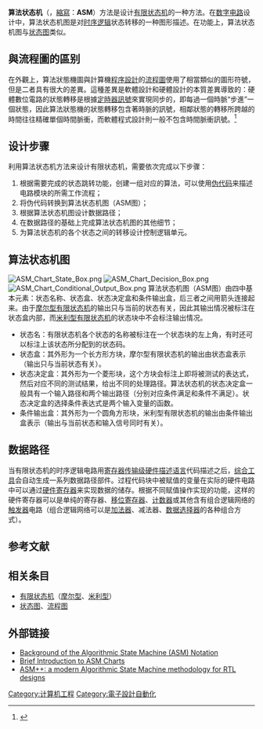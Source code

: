 {{NoteTA
|G1=Electronics
}}

'''算法状态机'''（{{lang-en|'''Algorithmic State Machine'''}}，[[縮寫|縮寫]]：'''ASM'''）方法是设计[[有限状态机|有限状态机]]的一种方法。在[[数字电路|数字电路]]设计中，算法状态机图是对[[时序逻辑电路|时序逻辑]]状态转移的一种图形描述。在功能上，算法状态机图与[[状态图|状态图]]类似。{{R|Stephen|page=516}}

== 與流程圖的區别 ==
{{See also|流程圖}}
在外觀上，算法狀態機圖與計算機[[程序設計|程序設計]]的[[流程圖|流程圖]]使用了相當類似的圖形符號，但是二者具有很大的差異。這種差異是軟體設計和硬體設計的本質差異導致的：硬體數位電路的狀態轉移是根據[[定時器訊號|定時器訊號]]來實現同步的，即每過一個時脈“步進”一個狀態，因此算法狀態機的狀態轉移包含著時脈的訊號，相鄰狀態的轉移所跨越的時間往往精確單個時間脈衝，而軟體程式設計則一般不包含時間脈衝訊號。{{R|Mark|page=81}}{{R|Stephen|page=518}}<ref>{{Cite web|url=http://www2.engr.arizona.edu/~slysecky/courses/ece474a_f08/public_html/lecture/lecture6.pdf|title=Flowcharts and Algorithmic State Machines (ASM)|publisher=University of Arizona|accessdate=2013-07-12|deadurl=yes|archiveurl=https://web.archive.org/web/20140211200010/http://www2.engr.arizona.edu/~slysecky/courses/ece474a_f08/public_html/lecture/lecture6.pdf|archivedate=2014-02-11}}</ref>

== 设计步骤 ==
利用算法状态机方法来设计有限状态机，需要依次完成以下步骤：

# 根据需要完成的状态跳转功能，创建一组对应的算法，可以使用[[伪代码|伪代码]]来描述电路模块的所需工作流程；
# 将伪代码转换到算法状态机图（ASM图）；
# 根据算法状态机图设计数据路径；
# 在数据路径的基础上完成算法状态机图的其他细节；
# 为算法状态机的各个状态之间的转移设计控制逻辑单元。

== 算法状态机图 ==
[[File:ASM_Chart_State_Box.png|frame]]
[[File:ASM_Chart_Decision_Box.png|frame]]
[[File:ASM_Chart_Conditional_Output_Box.png|frame]]
算法状态机图（ASM图）由四中基本元素：状态名称、状态盒、状态决定盒和条件输出盒，后三者之间用箭头连接起来。由于[[摩尔型有限状态机|摩尔型有限状态机]]的输出只与当前的状态有关，因此其输出情况被标注在状态盒内部，而[[米利型有限状态机|米利型有限状态机]]的状态块中不会标注输出情况。{{R|Mark|page=82}}

* 状态名：有限状态机各个状态的名称被标注在一个状态块的左上角，有时还可以标注上该状态所分配到的状态码。
* 状态盒：其外形为一个长方形方块，摩尔型有限状态机的输出由状态盒表示（输出只与当前状态有关{{R|David|page=82}}）。
* 状态决定盒：其外形为一个菱形块，这个方块会标注上即将被测试的表达式，然后对应不同的测试结果，给出不同的处理路径。算法状态机的状态决定盒一般具有一个输入路径和两个输出路径（分别对应条件满足和条件不满足）。状态决定盒的选择条件表达式是两个输入变量的函数。
* 条件输出盒：其外形为一个圆角方形块，米利型有限状态机的输出由条件输出盒表示（输出与当前状态和输入信号同时有关{{R|David|page=82}}）。

== 数据路径 ==
当有限状态机的时序逻辑电路用[[寄存器传输级|寄存器传输级]][[硬件描述语言|硬件描述语言]]代码描述之后，[[逻辑综合|综合工具]]会自动生成一系列数据路径部件。过程代码块中被赋值的变量在实际的硬件电路中可以通过[[硬件寄存器|硬件寄存器]]来实现数据的储存。根据不同赋值操作实现的功能，这样的硬件寄存器可以是单纯的寄存器、[[移位寄存器|移位寄存器]]、[[计数器|计数器]]或其他含有组合逻辑网络的[[触发器|触发器]]电路（组合逻辑网络可以是[[加法器|加法器]]、减法器、[[数据选择器|数据选择器]]的各种组合方式）。

== 参考文献 ==
{{Reflist|refs=
<ref name = "David">{{Cite book|author=David Money Harris, Sarah L. Harris|title=数字设计与计算机体系结构|publisher=机械工业出版社|isbn=978-7-111-25459-1}}</ref>
<ref name = "Mark">{{Cite book|author=Mark Zwolinski|title=SystemVerilog数字系统设计（原书名：Digital System Design with SystemVerilog）|publisher=电子工业出版社|isbn=978-7-121-12456-3}}</ref>
<ref name = "Stephen">{{Cite book|author=Stephen Brown, Zvonko Vranesic|title=Fundamentals of Digital Logic with Verilog Design|year=2002|url=https://archive.org/details/fundamentalsofdi0000brow_t0c5|publisher=McGraw-Hill Education|isbn=0-07-283878-7}}</ref>
}}

== 相关条目 ==
* [[有限状态机|有限状态机]]（[[摩尔型有限状态机|摩尔型]]、[[米利型有限状态机|米利型]]）
* [[状态图|状态图]]、[[流程图|流程图]]

== 外部链接 ==
*[http://www.cse.sc.edu/~jimdavis/Tools/kbs_flowhdl_ASM.htm Background of the Algorithmic State Machine (ASM) Notation]{{dead link|date=2018年4月 |bot=InternetArchiveBot |fix-attempted=yes }}
*[http://uhaweb.hartford.edu/jmhill/suppnotes/AsmChart/index.htm Brief Introduction to ASM Charts] {{Wayback|url=http://uhaweb.hartford.edu/jmhill/suppnotes/AsmChart/index.htm |date=20121105224813 }}
*[http://www.epyme.uva.es/asm++ ASM++: a modern Algorithmic State Machine methodology for RTL designs]

[[Category:计算机工程|Category:计算机工程]]
[[Category:電子設計自動化|Category:電子設計自動化]]